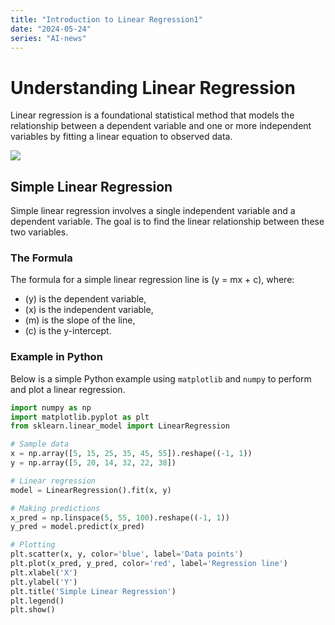 ```yaml
---
title: "Introduction to Linear Regression1"
date: "2024-05-24"
series: "AI-news"
---
```


# Understanding Linear Regression

Linear regression is a foundational statistical method that models the relationship between a dependent variable and one or more independent variables by fitting a linear equation to observed data. 

![](img/image.jpg)

## Simple Linear Regression

Simple linear regression involves a single independent variable and a dependent variable. The goal is to find the linear relationship between these two variables.

### The Formula

The formula for a simple linear regression line is \(y = mx + c\), where:

- \(y\) is the dependent variable,
- \(x\) is the independent variable,
- \(m\) is the slope of the line,
- \(c\) is the y-intercept.

### Example in Python

Below is a simple Python example using `matplotlib` and `numpy` to perform and plot a linear regression.

```python
import numpy as np
import matplotlib.pyplot as plt
from sklearn.linear_model import LinearRegression

# Sample data
x = np.array([5, 15, 25, 35, 45, 55]).reshape((-1, 1))
y = np.array([5, 20, 14, 32, 22, 38])

# Linear regression
model = LinearRegression().fit(x, y)

# Making predictions
x_pred = np.linspace(5, 55, 100).reshape((-1, 1))
y_pred = model.predict(x_pred)

# Plotting
plt.scatter(x, y, color='blue', label='Data points')
plt.plot(x_pred, y_pred, color='red', label='Regression line')
plt.xlabel('X')
plt.ylabel('Y')
plt.title('Simple Linear Regression')
plt.legend()
plt.show()
```


